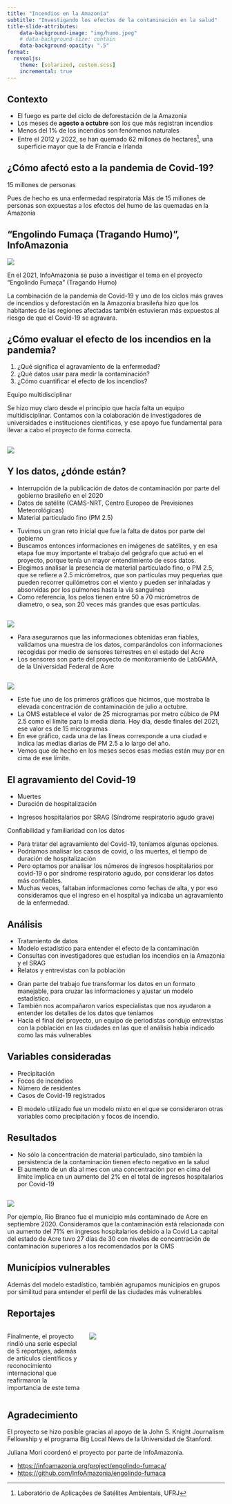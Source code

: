 ```yaml
---
title: "Incendios en la Amazonia"
subtitle: "Investigando los efectos de la contaminación en la salud"
title-slide-attributes:
    data-background-image: "img/humo.jpeg"
    # data-background-size: contain
    data-background-opacity: ".5"
format:
  revealjs:
    theme: [solarized, custom.scss]
    incremental: true
---
```


## Contexto

- El fuego es parte del ciclo de deforestación de la Amazonia
- Los meses de **agosto a octubre** son los que más registran incendios
- Menos del 1% de los incendios son fenómenos naturales
- Entre el 2012 y 2022, se han quemado 62 millones de hectares^[Laboratório de Aplicações de Satélites Ambientais, UFRJ], una superficie mayor que la de Francia e Irlanda

## ¿Cómo afectó esto a la pandemia de Covid-19? {.title-slide background-image="img/covid.webp" background-opacity=.3}

::: {.fragment}
15 millones de personas
:::

::: {.notes}
Pues de hecho es una enfermedad respiratoria
Más de 15 millones de personas son expuestas a los efectos del humo de las quemadas en la Amazonia
:::

## "Engolindo Fumaça (Tragando Humo)", InfoAmazonia

![](img/tragandohumo.png){fig-align="center"}

::: {.notes}
En el 2021, InfoAmazonia se puso a investigar el tema en el proyecto "Engolindo Fumaça" (Tragando Humo)

La combinación de la pandemia de Covid-19 y uno de los ciclos más graves de incendios y deforestación en la Amazonia brasileña hizo que los habitantes de las regiones afectadas también estuvieran más expuestos al riesgo de que el Covid-19 se agravara.
:::

## ¿Cómo evaluar el efecto de los incendios en la pandemia?

1. ¿Qué significa el agravamiento de la enfermedad?
1. ¿Qué datos usar para medir la contaminación?
1. ¿Cómo cuantificar el efecto de los incendios?

::: {.fragment}
Equipo multidisciplinar
:::

::: {.notes}
Se hizo muy claro desde el principio que hacía falta un equipo multidisciplinar.
Contamos con la colaboración de investigadores de universidades e instituciones científicas, y ese apoyo fue fundamental para llevar a cabo el proyecto de forma correcta.
:::

## {background-color=#222c38}

![](img/equipo.webp){fig-align="center"}

## Y los datos, ¿dónde están?

- Interrupción de la publicación de datos de contaminación por parte del gobierno brasileño en el 2020
- Datos de satélite (CAMS-NRT, Centro Europeo de Previsiones Meteorológicas)
- Material particulado fino (PM 2.5)

::: {.notes}
- Tuvimos un gran reto inicial que fue la falta de datos por parte del gobierno
- Buscamos entonces informaciones en imágenes de satélites, y en esa etapa fue muy importante el trabajo del geógrafo que actuó en el proyecto, porque tenía un mayor entendimiento de esos datos.
- Elegimos analisar la presencia de material particulado fino, o PM 2.5, que se refiere a 2.5 micrómetros, que son partículas muy pequeñas que pueden recorrer quilómetros con el viento y pueden ser inhaladas y absorvidas por los pulmones hasta la vía sanguínea
- Como referencia, los pelos tienen entre 50 a 70 micrómetros de diametro, o sea, son 20 veces más grandes que esas partículas.
:::

## {background-color=#222c38}

![](img/valid.png)

::: {.notes}
- Para asegurarnos que las informaciones obtenidas eran fiables, validamos una muestra de los datos, comparándolos con informaciones recogidas por medio de sensores terrestres en el estado del Acre
- Los sensores son parte del proyecto de monitoramiento de LabGAMA, de la Universidad Federal de Acre
:::

## {background-color=#222c38}

![](img/pm25.png)

::: {.notes}
- Este fue uno de los primeros gráficos que hicimos, que mostraba la elevada concentración de contaminación de julio a octubre.
- La OMS establece el valor de 25 microgramas por metro cúbico de PM 2.5 como el límite para la media diaria. Hoy día, desde finales del 2021, ese valor es de 15 microgramas
- En ese gráfico, cada una de las líneas corresponde a una ciudad e indica las medias diarias de PM 2.5 a lo largo del año.
- Vemos que de hecho en los meses secos esas medias están muy por en cima de ese límite.
:::

## El agravamiento del Covid-19

- Muertes
- Duración de hospitalización
-  ::: {.fragment .highlight-red}
Ingresos hospitalarios por SRAG (Síndrome respiratorio agudo grave)
:::

::: {.fragment}
Confiabilidad y familiaridad con los datos
:::

::: {.notes}
- Para tratar del agravamiento del Covid-19, teníamos algunas opciones.
- Podríamos analisar los casos de covid, o las muertes, el tiempo de duración de hospitalización
- Pero optamos por analisar los números de ingresos hospitalarios por covid-19 o por síndrome respiratorio agudo, por considerar los datos más confiables.
- Muchas veces, faltaban informaciones como fechas de alta, y por eso consideramos que el ingreso en el hospital ya indicaba un agravamiento de la enfermedad.
:::

## Análisis

- Tratamiento de datos
- Modelo estadístico para entender el efecto de la contaminación
- Consultas con investigadores que estudian los incendios en la Amazonia y el SRAG
- Relatos y entrevistas con la población

::: {.notes}
- Gran parte del trabajo fue transformar los datos en un formato manejable, para cruzar las informaciones y ajustar un modelo estadístico.
- También nos acompañaron varios especialistas que nos ayudaron a entender los detalles de los datos que teníamos
- Hacia el final del proyecto, un equipo de periodistas condujo entrevistas con la población en las ciudades en las que el análisis había indicado como las más vulnerables
:::

## Variables consideradas

- Precipitación
- Focos de incendios
- Número de residentes
- Casos de Covid-19 registrados

::: {.notes}
- El modelo utilizado fue un modelo mixto en el que se consideraron otras variables como precipitación y focos de incendio.
:::

## Resultados

- No sólo la concentración de material particulado, sino también la persistencia de la contaminación tienen efecto negativo en la salud
- El aumento de un día al mes con una concentración por en cima del límite implica en un aumento del 2% en el total de ingresos hospitalarios por Covid-19

##

![](img/riobranco.webp)

::: {.notes}
Por ejemplo, Rio Branco fue el municipio más contaminado de Acre en septiembre 2020. Consideramos que la contaminación está relacionada con un aumento del 71% en ingresos hospitalarios debido a la Covid
La capital del estado de Acre tuvo 27 días de 30 con niveles de concentración de contaminación superiores a los recomendados por la OMS
:::

## Municípios vulnerables

Además del modelo estadístico, también agrupamos municipios en grupos por similitud para entender el perfil de las ciudades más vulnerables

## Reportajes

:::: {.columns}
::: {.column width=35%}
Finalmente, el proyecto rindió una serie especial de 5 reportajes, además de artículos científicos y reconocimiento internacional que reafirmaron la importancia de este tema
:::
::: {.column width=65%}
![](img/reportagens.png)
:::
::::

## Agradecimiento {background-color=#222c38 .smaller}

El proyecto se hizo posible gracias al apoyo de la John S. Knight Journalism Fellowship y el programa Big Local News de la Universidad de Stanford.

Juliana Mori coordenó el proyecto por parte de InfoAmazonia.


- [https://infoamazonia.org/project/engolindo-fumaca/](https://infoamazonia.org/project/engolindo-fumaca/)
- [https://github.com/InfoAmazonia/engolindo-fumaca](https://github.com/InfoAmazonia/engolindo-fumaca)